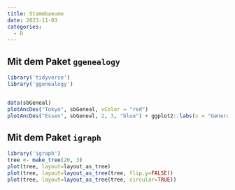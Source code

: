```yaml
---
title: Stammbaeume
date: 2023-11-03
categories:
  - R
---
```


## Mit dem Paket `ggenealogy`
```r
library('tidyverse')
library('ggenealogy')


data(sbGeneal)
plotAncDes("Tokyo", sbGeneal, vColor = "red")
plotAncDes("Essex", sbGeneal, 2, 3, "blue") + ggplot2::labs(x = "Generation index", y = "")
```

## Mit dem Paket `igraph`
```r
library('igraph')
tree <- make_tree(20, 3)
plot(tree, layout=layout_as_tree)
plot(tree, layout=layout_as_tree(tree, flip.y=FALSE))
plot(tree, layout=layout_as_tree(tree, circular=TRUE))
```

